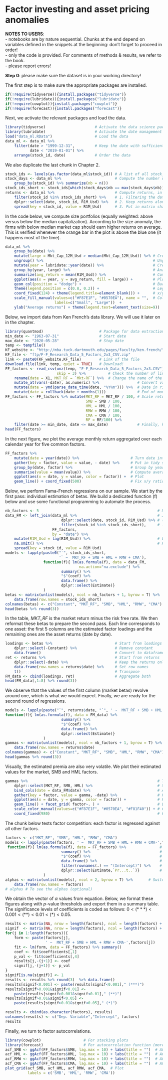 # Factor investing and asset pricing anomalies

**NOTES TO USERS**:   
- notebooks are by nature sequential. Chunks at the end depend on variables defined in the snippets at the beginning: don't forget to proceed in order!   
- only the code is provided. For comments of methods & results, we refer to the book.   
- please report errors!   

**Step 0**: please make sure the dataset is in your working directory!

The first step is to make sure the appropriate packages are installed.


```r
if(!require(tidyverse)){install.packages("tidyverse")}
if(!require(lubridate)){install.packages("lubridate")}
if(!require(cowplot)){install.packages("cowplot")}
if(!require(forecast)){install.packages("forecast")}
```


Next, we activate the relevant packages and load the data. 


```r
library(tidyverse)                      # Activate the data science package
library(lubridate)                      # Activate the date management package
load("data_ml.RData")                   # Load the data
data_ml <- data_ml %>% 
    filter(date > "1999-12-31",         # Keep the date with sufficient data points
           date < "2019-01-01") %>%
    arrange(stock_id, date)             # Order the data
```


We also duplicate the last chunk in Chapter 2.


```r
stock_ids <- levels(as.factor(data_ml$stock_id)) # A list of all stock_ids
stock_days <- data_ml %>%                        # Compute the number of data points per stock
    group_by(stock_id) %>% summarize(nb = n()) 
stock_ids_short <- stock_ids[which(stock_days$nb == max(stock_days$nb))] # Stocks with full data
returns <- data_ml %>%                           # Compute returns, in matrix format, in 3 steps:
    filter(stock_id %in% stock_ids_short) %>%    # 1. Filtering the data
    dplyr::select(date, stock_id, R1M_Usd) %>%   # 2. Keep returns along with dates & firm names
    spread(key = stock_id, value = R1M_Usd)      # 3. Put in matrix shape 
```


In the code below, we compute size portfolios (equally weighted: above versus below the median capitalization). According to the size anomaly, the firms with below median market cap should earn higher returns on average. This is verified whenever the orange bar in the plot is above the blue one (it happens most of the time). 


```r
data_ml %>%
    group_by(date) %>%                                            
    mutate(large = Mkt_Cap_12M_Usd > median(Mkt_Cap_12M_Usd)) %>% # Creates the cap sort
    ungroup() %>%                                                 # Ungroup
    mutate(year = lubridate::year(date)) %>%                      # Creates a year variable
    group_by(year, large) %>%                                     # Analyze by year & cap
    summarize(avg_return = mean(R1M_Usd)) %>%                     # Compute average return
    ggplot(aes(x = year, y = avg_return, fill = large)) +         # Plot!
    geom_col(position = "dodge") +                                # Bars side-to-side
    theme(legend.position = c(0.8, 0.2)) +                        # Legend location
    coord_fixed(124) + theme(legend.title=element_blank()) +      # x/y aspect ratio
    scale_fill_manual(values=c("#F87E1F", "#0570EA"), name = "",  # Colors
                      labels=c("Small", "Large"))  +
    ylab("Average returns") + theme(legend.text=element_text(size=9)) 
```


Below, we import data from Ken French's data library. We will use it later on in the chapter.


```r
library(quantmod)                         # Package for data extraction
min_date <- "1963-07-31"                  # Start date
max_date <- "2020-05-28"                  # Stop date
temp <- tempfile()
KF_website <- "http://mba.tuck.dartmouth.edu/pages/faculty/ken.french/"
KF_file <- "ftp/F-F_Research_Data_5_Factors_2x3_CSV.zip"
link <- paste0(KF_website,KF_file)        # Link of the file
download.file(link, temp, quiet = TRUE)   # Download!
FF_factors <- read_csv(unz(temp, "F-F_Research_Data_5_Factors_2x3.CSV"), 
                       skip = 3) %>%          # Check the number of lines to skip!
    rename(date = X1, MKT_RF = `Mkt-RF`) %>%  # Change the name of the first column
    mutate_at(vars(-date), as.numeric) %>%                 # Convert values to number
    mutate(date = ymd(parse_date_time(date, "%Y%m"))) %>%  # Date in right format
    mutate(date = rollback(date + months(1)))              # End of month date
FF_factors <- FF_factors %>% mutate(MKT_RF = MKT_RF / 100, # Scale returns
                                    SMB = SMB / 100,
                                    HML = HML / 100,
                                    RMW = RMW / 100,
                                    CMA = CMA / 100,
                                    RF = RF/100) %>%
    filter(date >= min_date, date <= max_date)             # Finally, keep only recent points
head(FF_factors)                
```


In the next figure, we plot the average monthly return aggregated over each calendar year for five common factors. 


```r
FF_factors %>%
    mutate(date = year(date)) %>%                       # Turn date into year
    gather(key = factor, value = value, - date) %>%     # Put in tidy shape
    group_by(date, factor) %>%                          # Group by year and factor
    summarise(value = mean(value)) %>%                  # Compute average return
    ggplot(aes(x = date, y = value, color = factor)) +  # Plot
    geom_line() + coord_fixed(500)                      # Fix x/y ratio
```


Below, we perform Fama-French regressions on our sample. We start by the first pass: individual estimation of betas. We build a dedicated function (f) below and use some functional programming to automate the process.


```r
nb_factors <- 5                                                     # Number of factors
data_FM <- left_join(data_ml %>%                                    # Join the 2 datasets
                         dplyr::select(date, stock_id, R1M_Usd) %>% # (with returns...
                         filter(stock_id %in% stock_ids_short),     # ... over some stocks)
                     FF_factors, 
                     by = "date") %>% 
    mutate(R1M_Usd = lag(R1M_Usd)) %>%                              # Lag returns
    na.omit() %>%                                                   # Remove missing points
    spread(key = stock_id, value = R1M_Usd)
models <- lapply(paste0("`", stock_ids_short, 
                        '` ~  MKT_RF + SMB + HML + RMW + CMA'),           # Model spec
                 function(f){ lm(as.formula(f), data = data_FM,           # Call lm(.)
                                 na.action="na.exclude") %>%       
                         summary() %>%                                    # Gather the output
                         "$"(coef) %>%                                    # Keep only coefs
                         data.frame() %>%                                 # Convert to dataframe
                         dplyr::select(Estimate)}                         # Keep the estimates
                 )
betas <- matrix(unlist(models), ncol = nb_factors + 1, byrow = T) %>%     # Extract the betas
    data.frame(row.names = stock_ids_short)                               # Format: row names
colnames(betas) <- c("Constant", "MKT_RF", "SMB", "HML", "RMW", "CMA")    # Format: col names
head(betas %>% round(3))
```


In the table, *MKT_RF* is the market return minus the risk free rate. We then reformat these betas to prepare the second pass. Each line corresponds to one asset: the first 5 columns are the estimated factor loadings and the remaining ones are the asset returns (date by date).


```r
loadings <- betas %>%                            # Start from loadings (betas)
    dplyr::select(-Constant) %>%                 # Remove constant
    data.frame()                                 # Convert to dataframe             
ret <- returns %>%                               # Start from returns
    dplyr::select(-date) %>%                     # Keep the returns only
    data.frame(row.names = returns$date) %>%     # Set row names
    t()                                          # Transpose
FM_data <- cbind(loadings, ret)                  # Aggregate both
head(FM_data[,1:8] %>% round(3))  
```


We observe that the values of the first column (market betas) revolve around one, which is what we would expect. 
Finally, we are ready for the second round of regressions. 


```r
models <- lapply(paste("`", returns$date, "`", ' ~  MKT_RF + SMB + HML + RMW + CMA', sep = ""),
function(f){ lm(as.formula(f), data = FM_data) %>%                        # Call lm(.)
                         summary() %>%                                    # Gather the output
                         "$"(coef) %>%                                    # Keep only the coefs
                         data.frame() %>%                                 # Convert to dataframe
                         dplyr::select(Estimate)}                         # Keep only estimates
                 )
gammas <- matrix(unlist(models), ncol = nb_factors + 1, byrow = T) %>%    # Switch to dataframe
    data.frame(row.names = returns$date)                                  # & set row names
colnames(gammas) <- c("Constant", "MKT_RF", "SMB", "HML", "RMW", "CMA")   # Set col names
head(gammas %>% round(3))
```


Visually, the estimated premia are also very volatile. We plot their estimated values for the market, SMB and HML factors.


```r
gammas %>%                                                          # Take gammas:
    dplyr::select(MKT_RF, SMB, HML) %>%                             # Select 3 factors
    bind_cols(date = data_FM$date) %>%                              # Add date
    gather(key = factor, value = gamma, -date) %>%                  # Put in tidy shape
    ggplot(aes(x = date, y = gamma, color = factor)) +              # Plot
    geom_line() + facet_grid( factor~. ) +                          # Lines & facets
    scale_color_manual(values=c("#F87E1F", "#0570EA", "#F81F40")) + # Colors
    coord_fixed(980)                                                # Fix x/y ratio
```


The chunk below tests factor competition: each factor is regressed against all other factors.


```r
factors <- c("MKT_RF", "SMB", "HML", "RMW", "CMA")
models <- lapply(paste(factors, ' ~  MKT_RF + SMB + HML + RMW + CMA-',factors),
 function(f){ lm(as.formula(f), data = FF_factors) %>%               # Call lm(.)
                         summary() %>%                               # Gather the output
                         "$"(coef) %>%                               # Keep only the coefs
                         data.frame() %>%                            # Convert to dataframe
                         filter(rownames(.) == "(Intercept)") %>%    # Keep only the Intercept
                         dplyr::select(Estimate,`Pr...t..`)}         # Keep the coef & p-value
                 )
alphas <- matrix(unlist(models), ncol = 2, byrow = T) %>%       # Switch from list to dataframe
    data.frame(row.names = factors)
# alphas # To see the alphas (optional)
```


We obtain the vector of $\alpha$ values from equation. Below, we format these figures along with $p$-value thresholds and export them in a summary table. The significance levels of coefficients is coded as follows: $0<(***)<0.001<(**)<0.01<(*)<0.05$. 


```r
results <- matrix(NA, nrow = length(factors), ncol = length(factors) + 1)   # Coefs
signif  <- matrix(NA, nrow = length(factors), ncol = length(factors) + 1)   # p-values
for(j in 1:length(factors)){
    form <- paste(factors[j],
                  ' ~  MKT_RF + SMB + HML + RMW + CMA-',factors[j])         # Build model
    fit <- lm(form, data = FF_factors) %>% summary()                        # Estimate model
    coef <- fit$coefficients[,1]                                            # Keep coefficients
    p_val <- fit$coefficients[,4]                                           # Keep p-values
    results[j,-(j+1)] <- coef                                               # Fill matrix
    signif[j,-(j+1)] <- p_val
}
signif[is.na(signif)] <- 1                                                  # Kick out NAs
results <- results %>% round(3)  %>% data.frame()                           # Basic formatting
results[signif<0.001] <- paste(results[signif<0.001]," (***)")              # 3 star signif
results[signif>0.001&signif<0.01] <-                                        # 2 star signif
    paste(results[signif>0.001&signif<0.01]," (**)")
results[signif>0.01&signif<0.05] <-                                         # 1 star signif
    paste(results[signif>0.01&signif<0.05]," (*)")     

results <- cbind(as.character(factors), results)                            # Add dep. variable
colnames(results) <- c("Dep. Variable","Intercept", factors)                # Add column names
results
```


Finally, we turn to factor autocorrelations.


```r
library(cowplot)                   # For stacking plots
library(forecast)                  # For autocorrelation function (more suited than acf)
acf_SMB <- ggAcf(FF_factors$SMB, lag.max = 10) + labs(title = "")  # ACF SMB
acf_HML <- ggAcf(FF_factors$HML, lag.max = 10) + labs(title = "")  # ACF HML
acf_RMW <- ggAcf(FF_factors$RMW, lag.max = 10) + labs(title = "")  # ACF RMW
acf_CMA <- ggAcf(FF_factors$CMA, lag.max = 10) + labs(title = "")  # ACF CMA
plot_grid(acf_SMB, acf_HML, acf_RMW, acf_CMA,  # Plot
          labels = c('SMB', 'HML', 'RMW', 'CMA')) 
```
